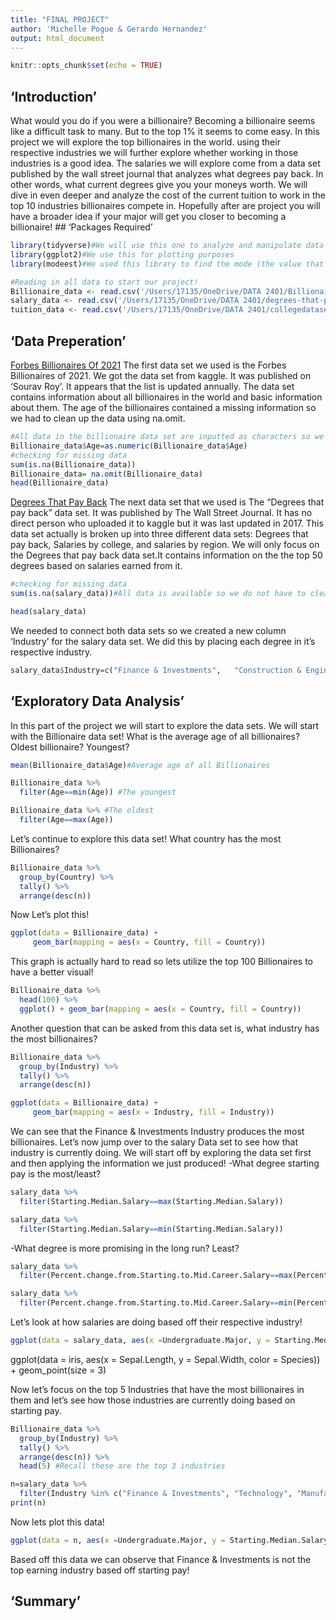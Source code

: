 ```yaml
---
title: "FINAL PROJECT"
author: 'Michelle Pogue & Gerardo Hernandez'
output: html_document
---
```


```r
knitr::opts_chunk$set(echo = TRUE)
```
## 'Introduction'
What would you do if you were a billionaire? Becoming a billionaire seems like a difficult task to many. But to the top 1% it seems to come easy. In this project we will explore the top billionaires in the world. using their respective industries we will further explore whether working in those industries is a good idea. The salaries we will explore come from a data set published by the wall street journal that analyzes what degrees pay back. In other words, what current degrees give you your moneys worth. We will dive in even deeper and analyze the cost of the current tuition to work in the top 10 industries billionaires compete in. Hopefully after are project you will have a broader idea if your major will get you closer to becoming a billionaire!
## 'Packages Required'

```r
library(tidyverse)#We will use this one to analyze and manipulate data in our project
library(ggplot2)#We use this for plotting purposes
library(modeest)#We used this library to find the mode (the value that appears most often in a set of data) of the billionaire industries!

#Reading in all data to start our project!
Billionaire_data <- read.csv('/Users/17135/OneDrive/DATA 2401/Billionaire.csv', stringsAsFactors = F)#The billionaire data set
salary_data <- read.csv('/Users/17135/OneDrive/DATA 2401/degrees-that-pay-back.csv', stringsAsFactors = F)#The salary by majors data set
tuition_data <- read.csv('/Users/17135/OneDrive/DATA 2401/collegedataset(1).csv', stringsAsFactors = F)#Tuition cost data set

```


## 'Data Preperation'
[Forbes Billionaires Of 2021](https://www.kaggle.com/roysouravcu/forbes-billionaires-of-2021)
The first data set we used is the Forbes Billionaires of 2021. We got the data set from kaggle. It was published on 'Sourav Roy'. It appears that the list is updated annually. The data set contains information about all billionaires in the world and basic information about them. The age of the billionaires contained a missing information so we had to clean up the data using na.omit.
```r
#All data in the billionaire data set are inputted as characters so we changed a few to numeric values.
Billionaire_data$Age=as.numeric(Billionaire_data$Age)
#checking for missing data
sum(is.na(Billionaire_data))
Billionaire_data= na.omit(Billionaire_data)
head(Billionaire_data)
```

[Degrees That Pay Back](https://www.kaggle.com/wsj/college-salaries)
The next data set that we used is The "Degrees that pay back" data set. It was published by The Wall Street Journal. It has no direct person who uploaded it to kaggle but it was last updated in 2017. This data set actually is broken up into three different data sets: Degrees that pay back, Salaries by college, and salaries by region. We will only focus on the Degrees that pay back data set.It contains information on the the top 50 degrees based on salaries earned from it. 
```r
#checking for missing data
sum(is.na(salary_data))#All data is available so we do not have to clean up the data.

head(salary_data)

```
We needed to connect both data sets so we created a new column 'Industry' for the salary data set. We did this by placing each degree in it's respective industry.
```r
salary_data$Industry=c("Finance & Investments",   "Construction & Engineering","Logistics","Service",  "Construction & Engineering","Service", "Service", "Logistics",   "Construction & Engineering", "Service",  "Construction & Engineering", "Service",   "Construction & Engineering",   "Technology",   "Construction & Engineering", "Service",   "Media & Entertainment", "Finance & Investments", "Service",   "Construction & Engineering", "Service",  "Media & Entertainment",  "Finance & Investments", "Service", "Service","Service", "Technology", "Healthcare", "Service","Service",   "Construction & Engineering",  "Technology", "Fashion & Retail","Logistics", "Media & Entertainment", "Logistics", "Logistics",  "Service",   "Construction & Engineering",  "Media & Entertainment",  "Healthcare", "Healthcare", "Service", "Healthcare", "Service", "Service", "Service", "Service", "Service", "Service")


```

## 'Exploratory Data Analysis'
In this part of the project we will start to explore the data sets. We will start with the Billionaire data set!
What is the average age of all billionaires? Oldest billionaire? Youngest?

```r
mean(Billionaire_data$Age)#Average age of all Billionaires

Billionaire_data %>% 
  filter(Age==min(Age)) #The youngest

Billionaire_data %>% #The oldest
  filter(Age==max(Age))
```
Let's continue to explore this data set!
What country has the most Billionaires?

```r
Billionaire_data %>% 
  group_by(Country) %>% 
  tally() %>% 
  arrange(desc(n))
```
Now Let's plot this!
```r
ggplot(data = Billionaire_data) + 
     geom_bar(mapping = aes(x = Country, fill = Country))
```


This graph is actually hard to read so lets utilize the top 100 Billionaires to have a better visual!
```r
Billionaire_data %>% 
  head(100) %>% 
  ggplot() + geom_bar(mapping = aes(x = Country, fill = Country))

```
Another question that can be asked from this data set is, what industry has the most billionaires?
```r
Billionaire_data %>% 
  group_by(Industry) %>% 
  tally() %>% 
  arrange(desc(n))

```
```r
ggplot(data = Billionaire_data) + 
     geom_bar(mapping = aes(x = Industry, fill = Industry))

```


We can see that the Finance & Investments Industry produces the most billionaires. Let's now jump over to the salary Data set to see how that industry is currently doing. We will start off by exploring the data set first and then applying the information we just produced!
-What degree starting pay is the most/least? 


```r
salary_data %>% 
  filter(Starting.Median.Salary==max(Starting.Median.Salary))

```
```r
salary_data %>% 
  filter(Starting.Median.Salary==min(Starting.Median.Salary))

```


-What degree is more promising in the long run? Least?
```r
salary_data %>% 
  filter(Percent.change.from.Starting.to.Mid.Career.Salary==max(Percent.change.from.Starting.to.Mid.Career.Salary))

```
```r
salary_data %>% 
  filter(Percent.change.from.Starting.to.Mid.Career.Salary==min(Percent.change.from.Starting.to.Mid.Career.Salary))

```

Let's look at how salaries are doing based off their respective industry!

```r

ggplot(data = salary_data, aes(x =Undergraduate.Major, y = Starting.Median.Salary, color = Industry)) + geom_point(size = 3)

```
ggplot(data = iris, aes(x = Sepal.Length, y = Sepal.Width, color = Species)) + geom_point(size = 3)


Now let's focus on the top 5 Industries that have the most billionaires in them and let's see how those industries are currently doing based on starting pay. 

```r
Billionaire_data %>% 
  group_by(Industry) %>% 
  tally() %>% 
  arrange(desc(n)) %>% 
  head(5) #Recall these are the top 3 industries

```


```r
n=salary_data %>% 
  filter(Industry %in% c("Finance & Investments", "Technology", "Manufacturing","Fashion & Retail	","Healthcare"))
print(n)
```

Now lets plot this data!

```r


ggplot(data = n, aes(x =Undergraduate.Major, y = Starting.Median.Salary, color = Industry)) + geom_point(size = 3)

```


Based off this data we can observe that Finance & Investments is not the top earning industry based off starting pay! 

## 'Summary'


```r


```


